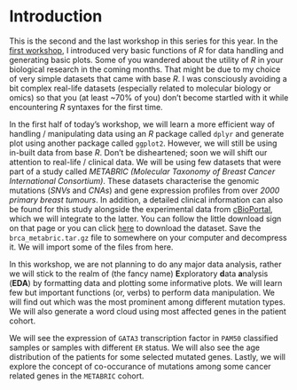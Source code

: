 # Introduction

This is the second and the last workshop in this series for this year. In the [first workshop](https://ammhasan.github.io/Introduction-to-R-for-Biologists/), I introduced very basic functions of *R* for data handling and generating basic plots. Some of you wandered about the utility of *R* in your biological research in the coming months. That might be due to my choice of very simple datasets that came with base *R*. I was consciously avoiding a bit complex real-life datasets (especially related to molecular biology or omics) so that you (at least ~70% of you) don't become startled with it while encountering *R* syntaxes for the first time.

In the first half of today's workshop, we will learn a more efficient way of handling / manipulating data using an *R* package called `dplyr` and generate plot using another package called `ggplot2`. However, we will still be using in-built data from base *R*. Don't be disheartened; soon we will shift our attention to real-life / clinical data. We will be using few datasets that were part of a study called *METABRIC (Molecular Taxonomy of Breast Cancer International Consortium)*. These datasets characterise the genomic mutations (*SNVs* and *CNAs*) and gene expression profiles from over *2000 primary breast tumours*. In addition, a detailed clinical information can also be found for this study alongside the experimental data from [cBioPortal](https://www.cbioportal.org/study/summary?id=brca_metabric), which we will integrate to the latter. You can follow the little download sign on that page or you can click [here](https://cbioportal-datahub.s3.amazonaws.com/brca_metabric.tar.gz) to download the dataset. Save the `brca_metabric.tar.gz` file to somewhere on your computer and decompress it. We will import some of the files from here.

In this workshop, we are not planning to do any major data analysis, rather we will stick to the realm of (the fancy name) **E**xploratory **d**ata **a**nalysis (**EDA**) by formatting data and plotting some informative plots. We will learn few but important functions (or, verbs) to perform data manipulation. We will find out which was the most prominent among different mutation types. We will also generate a word cloud using most affected genes in the patient cohort.

We will see the expression of `GATA3` transcription factor in `PAM50` classified samples or samples with different `ER` status. We will also see the age distribution of the patients for some selected mutated genes. Lastly, we will explore the concept of co-occurance of mutations among some cancer related genes in the `METABRIC` cohort.

